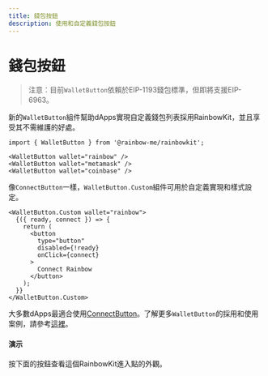 ```yaml
---
title: 錢包按鈕
description: 使用和自定義錢包按鈕
---
```


# 錢包按鈕

> 注意：目前`WalletButton`依賴於EIP-1193錢包標準，但即將支援EIP-6963。

新的`WalletButton`組件幫助dApps實現自定義錢包列表採用RainbowKit，並且享受其不需維護的好處。

```tsx
import { WalletButton } from '@rainbow-me/rainbowkit';

<WalletButton wallet="rainbow" />
<WalletButton wallet="metamask" />
<WalletButton wallet="coinbase" />
```

像`ConnectButton`一樣，`WalletButton.Custom`組件可用於自定義實現和樣式設定。

```tsx
<WalletButton.Custom wallet="rainbow">
  {({ ready, connect }) => {
    return (
      <button
        type="button"
        disabled={!ready}
        onClick={connect}
      >
        Connect Rainbow
      </button>
    );
  }}
</WalletButton.Custom>
```

大多數dApps最適合使用[ConnectButton](https://www.rainbowkit.com/docs/connect-button)。了解更多`WalletButton`的採用和使用案例，請參考[這裡](https://www.rainbowkit.com/docs/wallet-button)。

#### 演示

按下面的按鈕查看這個RainbowKit進入點的外觀。

<WalletButtonDemo />
